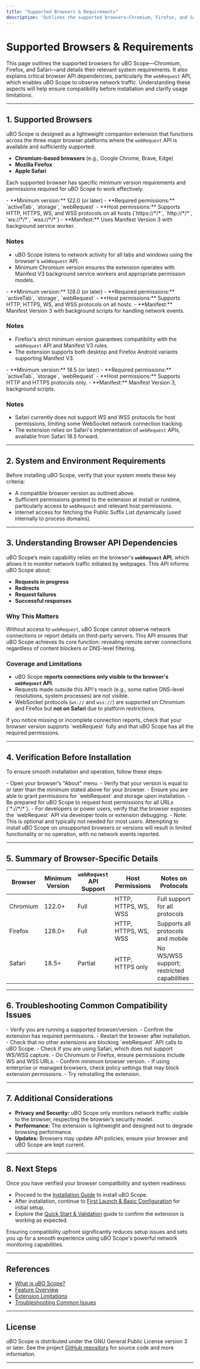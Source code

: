 ```yaml
---
title: "Supported Browsers & Requirements"
description: "Outlines the supported browsers—Chromium, Firefox, and Safari—and their relevant system requirements, ensuring users verify compatibility before installation. Clarifies the role of browser APIs (e.g., webRequest) that enable uBO Scope to function, setting user expectations about coverage and limitations."
---
```


# Supported Browsers & Requirements

This page outlines the supported browsers for uBO Scope—Chromium, Firefox, and Safari—and details their relevant system requirements. It also explains critical browser API dependencies, particularly the `webRequest` API, which enables uBO Scope to observe network traffic. Understanding these aspects will help ensure compatibility before installation and clarify usage limitations.

---

## 1. Supported Browsers

uBO Scope is designed as a lightweight companion extension that functions across the three major browser platforms where the `webRequest` API is available and sufficiently supported:

- **Chromium-based browsers** (e.g., Google Chrome, Brave, Edge)
- **Mozilla Firefox**
- **Apple Safari**

Each supported browser has specific minimum version requirements and permissions required for uBO Scope to work effectively.

<AccordionGroup title="Browser Compatibility & Version Requirements">
<Accordion title="Chromium">
- **Minimum version:** 122.0 (or later)
- **Required permissions:** `activeTab`, `storage`, `webRequest`
- **Host permissions:** Supports HTTP, HTTPS, WS, and WSS protocols on all hosts (`https://*/*`, `http://*/*`, `ws://*/*`, `wss://*/*`)
- **Manifest:** Uses Manifest Version 3 with background service worker.

### Notes
- uBO Scope listens to network activity for all tabs and windows using the browser's `webRequest` API.
- Minimum Chromium version ensures the extension operates with Manifest V3 background service workers and appropriate permission models.

</Accordion>
<Accordion title="Mozilla Firefox">
- **Minimum version:** 128.0 (or later)
- **Required permissions:** `activeTab`, `storage`, `webRequest`
- **Host permissions:** Supports HTTP, HTTPS, WS, and WSS protocols on all hosts.
- **Manifest:** Manifest Version 3 with background scripts for handling network events.

### Notes
- Firefox's strict minimum version guarantees compatibility with the `webRequest` API and Manifest V3 rules.
- The extension supports both desktop and Firefox Android variants supporting Manifest V3.

</Accordion>
<Accordion title="Apple Safari">
- **Minimum version:** 18.5 (or later)
- **Required permissions:** `activeTab`, `storage`, `webRequest`
- **Host permissions:** Supports HTTP and HTTPS protocols only.
- **Manifest:** Manifest Version 3, background scripts.

### Notes
- Safari currently does not support WS and WSS protocols for host permissions, limiting some WebSocket network connection tracking.
- The extension relies on Safari's implementation of `webRequest` APIs, available from Safari 18.5 forward.
</Accordion>
</AccordionGroup>

---

## 2. System and Environment Requirements

Before installing uBO Scope, verify that your system meets these key criteria:

- A compatible browser version as outlined above.
- Sufficient permissions granted to the extension at install or runtime, particularly access to `webRequest` and relevant host permissions.
- Internet access for fetching the Public Suffix List dynamically (used internally to process domains).

---

## 3. Understanding Browser API Dependencies

uBO Scope’s main capability relies on the browser's **`webRequest` API**, which allows it to monitor network traffic initiated by webpages. This API informs uBO Scope about:

- **Requests in progress**
- **Redirects**
- **Request failures**
- **Successful responses**

### Why This Matters

Without access to `webRequest`, uBO Scope cannot observe network connections or report details on third-party servers. This API ensures that uBO Scope achieves its core function: revealing remote server connections regardless of content blockers or DNS-level filtering.

### Coverage and Limitations

- uBO Scope **reports connections only visible to the browser's `webRequest` API**.
- Requests made outside this API's reach (e.g., some native DNS-level resolutions, system processes) are not visible.
- WebSocket protocols (`ws://` and `wss://`) are supported on Chromium and Firefox but **not on Safari** due to platform restrictions.

<Tip>
If you notice missing or incomplete connection reports, check that your browser version supports `webRequest` fully and that uBO Scope has all the required permissions.
</Tip>

---

## 4. Verification Before Installation

To ensure smooth installation and operation, follow these steps:

<Steps>
<Step title="Check your browser version">
- Open your browser’s "About" menu.
- Verify that your version is equal to or later than the minimum stated above for your browser.
</Step>
<Step title="Confirm permission requirements">
- Ensure you are able to grant permissions for `webRequest` and storage upon installation.
- Be prepared for uBO Scope to request host permissions for all URLs (`*://*/*`).
</Step>
<Step title="Verify API availability (advanced)">
- For developers or power users, verify that the browser exposes the `webRequest` API via developer tools or extension debugging.
- Note: This is optional and typically not needed for most users.
</Step>
</Steps>

<Note>
Attempting to install uBO Scope on unsupported browsers or versions will result in limited functionality or no operation, with no network events reported.
</Note>

---

## 5. Summary of Browser-Specific Details

| Browser  | Minimum Version | `webRequest` API Support | Host Permissions | Notes on Protocols |
|----------|-----------------|--------------------------|------------------|--------------------|
| Chromium | 122.0+          | Full                     | HTTP, HTTPS, WS, WSS | Full support for all protocols|
| Firefox  | 128.0+          | Full                     | HTTP, HTTPS, WS, WSS | Supports all protocols and mobile
| Safari   | 18.5+           | Partial                  | HTTP, HTTPS only  | No WS/WSS support; restricted capabilities|

---

## 6. Troubleshooting Common Compatibility Issues

<AccordionGroup title="Common Issues & Solutions">
<Accordion title="uBO Scope does not report any connections">
- Verify you are running a supported browser/version.
- Confirm the extension has required permissions.
- Restart the browser after installation.
- Check that no other extensions are blocking `webRequest` API calls to uBO Scope.
</Accordion>
<Accordion title="WebSocket connections not showing up">
- Check if you are using Safari, which does not support WS/WSS capture.
- On Chromium or Firefox, ensure permissions include WS and WSS URLs.
</Accordion>
<Accordion title="Extension fails to install or enable permissions">
- Confirm minimum browser version.
- If using enterprise or managed browsers, check policy settings that may block extension permissions.
- Try reinstalling the extension.
</Accordion>
</AccordionGroup>

---

## 7. Additional Considerations

- **Privacy and Security:** uBO Scope only monitors network traffic visible to the browser, respecting the browser’s security model.
- **Performance:** The extension is lightweight and designed not to degrade browsing performance.
- **Updates:** Browsers may update API policies; ensure your browser and uBO Scope are kept current.

---

## 8. Next Steps

Once you have verified your browser compatibility and system readiness:

- Proceed to the [Installation Guide](/getting-started/setup-installation/installation) to install uBO Scope.
- After installation, continue to [First Launch & Basic Configuration](/getting-started/setup-installation/first-launch-configuration) for initial setup.
- Explore the [Quick Start & Validation](/getting-started/getting-aware/quick-validation) guide to confirm the extension is working as expected.

<Tip>
Ensuring compatibility upfront significantly reduces setup issues and sets you up for a smooth experience using uBO Scope's powerful network monitoring capabilities.
</Tip>

---

## References

- [What is uBO Scope?](/overview/introduction-core-value/what-is-ubo-scope)
- [Feature Overview](/overview/how-it-works-architecture/feature-overview)
- [Extension Limitations](/guides/advanced-insights/extension-limitations)
- [Troubleshooting Common Issues](/getting-started/getting-aware/troubleshooting)

---

## License

uBO Scope is distributed under the GNU General Public License version 3 or later. See the project [GitHub repository](https://github.com/gorhill/uBO-Scope) for source code and more information.

---